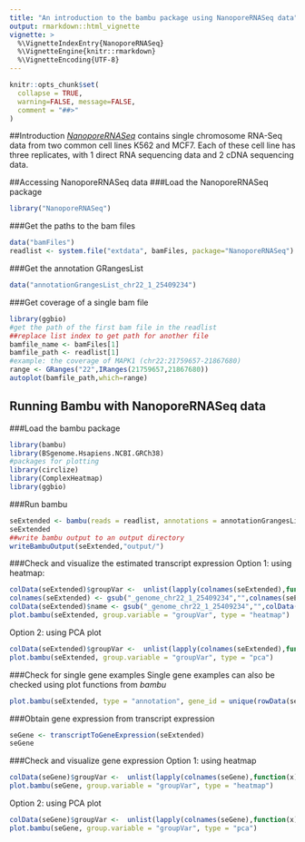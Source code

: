 ```yaml
---
title: "An introduction to the bambu package using NanoporeRNASeq data"
output: rmarkdown::html_vignette
vignette: >
  %\VignetteIndexEntry{NanoporeRNASeq}
  %\VignetteEngine{knitr::rmarkdown}
  %\VignetteEncoding{UTF-8}
---
```




```r
knitr::opts_chunk$set(
  collapse = TRUE,
  warning=FALSE, message=FALSE,
  comment = "##>"
)
```

##Introduction
*[NanoporeRNASeq](https://github.com/GoekeLab/NanoporeRNASeq)* contains single chromosome RNA-Seq data from two common cell lines K562 and MCF7. Each of these cell line has three replicates, with 1 direct RNA sequencing data and 2 cDNA sequencing data. 

##Accessing NanoporeRNASeq data
###Load the NanoporeRNASeq package
```r
library("NanoporeRNASeq")
```

###Get the paths to the bam files
```r
data("bamFiles")
readlist <- system.file("extdata", bamFiles, package="NanoporeRNASeq")
```

###Get the annotation GRangesList
```r
data("annotationGrangesList_chr22_1_25409234")
```

###Get coverage of a single bam file
```r
library(ggbio)
#get the path of the first bam file in the readlist
##replace list index to get path for another file 
bamfile_name <- bamFiles[1]
bamfile_path <- readlist[1]
#example: the coverage of MAPK1 (chr22:21759657-21867680)
range <- GRanges("22",IRanges(21759657,21867680))
autoplot(bamfile_path,which=range)
```

## Running Bambu with NanoporeRNASeq data
###Load the bambu package
```r
library(bambu)
library(BSgenome.Hsapiens.NCBI.GRCh38)
#packages for plotting
library(circlize)
library(ComplexHeatmap)
library(ggbio)
```

###Run bambu
```r
seExtended <- bambu(reads = readlist, annotations = annotationGrangesList_chr22_1_25409234, genomeSequence = "BSgenome.Hsapiens.NCBI.GRCh38", extendAnnotations = TRUE, verbose = FALSE, ncore = 1)
seExtended
##write bambu output to an output directory
writeBambuOutput(seExtended,"output/")
```
###Check and visualize the estimated transcript expression
Option 1: using heatmap:
```r
colData(seExtended)$groupVar <-  unlist(lapply(colnames(seExtended),function(x) unlist(strsplit(x,"_"))[2]))
colnames(seExtended) <- gsub("_genome_chr22_1_25409234","",colnames(seExtended))
colData(seExtended)$name <- gsub("_genome_chr22_1_25409234","",colData(seExtended)$name)
plot.bambu(seExtended, group.variable = "groupVar", type = "heatmap")
```
Option 2: using PCA plot
```r
colData(seExtended)$groupVar <-  unlist(lapply(colnames(seExtended),function(x) unlist(strsplit(x,"_"))[2]))
plot.bambu(seExtended, group.variable = "groupVar", type = "pca")
```

###Check for single gene examples
Single gene examples can also be checked using plot functions from *bambu*
```r
plot.bambu(seExtended, type = "annotation", gene_id = unique(rowData(seExtended)$GENEID)[10])
```

###Obtain gene expression from transcript expression
```r
seGene <- transcriptToGeneExpression(seExtended)
seGene
```

###Check and visualize gene expression 
Option 1: using heatmap
```r
colData(seGene)$groupVar <-  unlist(lapply(colnames(seGene),function(x) unlist(strsplit(x,"_"))[2]))
plot.bambu(seGene, group.variable = "groupVar", type = "heatmap")
```
Option 2: using PCA plot
```r
colData(seGene)$groupVar <-  unlist(lapply(colnames(seGene),function(x) unlist(strsplit(x,"_"))[2]))
plot.bambu(seGene, group.variable = "groupVar", type = "pca")
```
